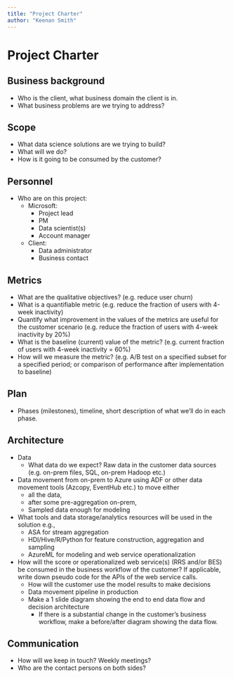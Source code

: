 ```yaml
---
title: "Project Charter"
author: "Keenan Smith"
---
```


# Project Charter

## Business background

* Who is the client, what business domain the client is in.
* What business problems are we trying to address?

## Scope
* What data science solutions are we trying to build?
* What will we do?
* How is it going to be consumed by the customer?

## Personnel
* Who are on this project:
	* Microsoft:
		* Project lead
		* PM
		* Data scientist(s)
		* Account manager
	* Client:
		* Data administrator
		* Business contact
	
## Metrics
* What are the qualitative objectives? (e.g. reduce user churn)
* What is a quantifiable metric  (e.g. reduce the fraction of users with 4-week inactivity)
* Quantify what improvement in the values of the metrics are useful for the customer scenario (e.g. reduce the  fraction of users with 4-week inactivity by 20%) 
* What is the baseline (current) value of the metric? (e.g. current fraction of users with 4-week inactivity = 60%)
* How will we measure the metric? (e.g. A/B test on a specified subset for a specified period; or comparison of performance after implementation to baseline)

## Plan
* Phases (milestones), timeline, short description of what we'll do in each phase.

## Architecture
* Data
  * What data do we expect? Raw data in the customer data sources (e.g. on-prem files, SQL, on-prem Hadoop etc.)
* Data movement from on-prem to Azure using ADF or other data movement tools (Azcopy, EventHub etc.) to move either
  * all the data, 
  * after some pre-aggregation on-prem,
  * Sampled data enough for modeling 

* What tools and data storage/analytics resources will be used in the solution e.g.,
  * ASA for stream aggregation
  * HDI/Hive/R/Python for feature construction, aggregation and sampling
  * AzureML for modeling and web service operationalization
* How will the score or operationalized web service(s) (RRS and/or BES) be consumed in the business workflow of the customer? If applicable, write down pseudo code for the APIs of the web service calls.
  * How will the customer use the model results to make decisions
  * Data movement pipeline in production
  * Make a 1 slide diagram showing the end to end data flow and decision architecture
    * If there is a substantial change in the customer's business workflow, make a before/after diagram showing the data flow.

## Communication
* How will we keep in touch? Weekly meetings?
* Who are the contact persons on both sides?
